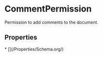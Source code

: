 # CommentPermission

Permission to add comments to the document.

## Properties

<Grid>
* [](/Properties/Schema.org/)

</Grid>

